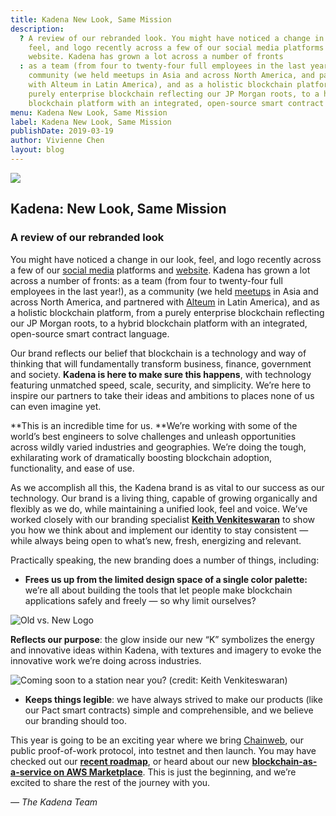 ```yaml
---
title: Kadena New Look, Same Mission
description:
  ? A review of our rebranded look. You might have noticed a change in our look,
    feel, and logo recently across a few of our social media platforms and
    website. Kadena has grown a lot across a number of fronts
  : as a team (from four to twenty-four full employees in the last year!), as a
    community (we held meetups in Asia and across North America, and partnered
    with Alteum in Latin America), and as a holistic blockchain platform, from a
    purely enterprise blockchain reflecting our JP Morgan roots, to a hybrid
    blockchain platform with an integrated, open-source smart contract language.
menu: Kadena New Look, Same Mission
label: Kadena New Look, Same Mission
publishDate: 2019-03-19
author: Vivienne Chen
layout: blog
---
```


![](/assets/blog/1_sv7Bttb-Wg98ZiJm6gC1rg.webp)

## Kadena: New Look, Same Mission

### A review of our rebranded look

You might have noticed a change in our look, feel, and logo recently across a
few of our [social media](http://twitter.com/kadena_io) platforms and
[website](http://kadena.io). Kadena has grown a lot across a number of fronts:
as a team (from four to twenty-four full employees in the last year!), as a
community (we held [meetups](https://www.meetup.com/kadena/) in Asia and across
North America, and partnered with [Alteum](http://alteum.io) in Latin America),
and as a holistic blockchain platform, from a purely enterprise blockchain
reflecting our JP Morgan roots, to a hybrid blockchain platform with an
integrated, open-source smart contract language.

Our brand reflects our belief that blockchain is a technology and way of
thinking that will fundamentally transform business, finance, government and
society. **Kadena is here to make sure this happens**, with technology featuring
unmatched speed, scale, security, and simplicity. We’re here to inspire our
partners to take their ideas and ambitions to places none of us can even imagine
yet.

**This is an incredible time for us. **We’re working with some of the world’s
best engineers to solve challenges and unleash opportunities across wildly
varied industries and geographies. We’re doing the tough, exhilarating work of
dramatically boosting blockchain adoption, functionality, and ease of use.

As we accomplish all this, the Kadena brand is as vital to our success as our
technology. Our brand is a living thing, capable of growing organically and
flexibly as we do, while maintaining a unified look, feel and voice. We’ve
worked closely with our branding specialist
**[Keith Venkiteswaran](https://www.pratt.edu/faculty_and_staff/bio/?id=UVlZNHRZbkVnZ3N4VzQ5ZXliQmZwdz09)**
to show you how we think about and implement our identity to stay consistent —
while always being open to what’s new, fresh, energizing and relevant.

Practically speaking, the new branding does a number of things, including:

- **Frees us up from the limited design space of a single color palette:** we’re
  all about building the tools that let people make blockchain applications
  safely and freely — so why limit ourselves?

![Old vs. New Logo](/assets/blog/1_iwIjbsGP8nvoa6yECmgvxw.webp)

**Reflects our purpose**: the glow inside our new “K” symbolizes the energy and
innovative ideas within Kadena, with textures and imagery to evoke the
innovative work we’re doing across industries.

![Coming soon to a station near you? (credit: Keith Venkiteswaran)](/assets/blog/1_vYVJLgwups2ddmX2a95uNA.webp)

- **Keeps things legible**: we have always strived to make our products (like
  our Pact smart contracts) simple and comprehensible, and we believe our
  branding should too.

This year is going to be an exciting year where we bring
[Chainweb](https://medium.com/kadena-io/all-about-chainweb-101-and-faqs-6bd88c325b45),
our public proof-of-work protocol, into testnet and then launch. You may have
checked out our
**[recent roadmap](https://medium.com/kadena-io/kadenas-roadmap-to-a-hybrid-blockchain-platform-dc0ff7c178a6)**,
or heard about our new
**[blockchain-as-a-service on AWS Marketplace](http://fortune.com/2019/01/23/blockchain-aws-kadena/)**.
This is just the beginning, and we’re excited to share the rest of the journey
with you.

_— The Kadena Team_
